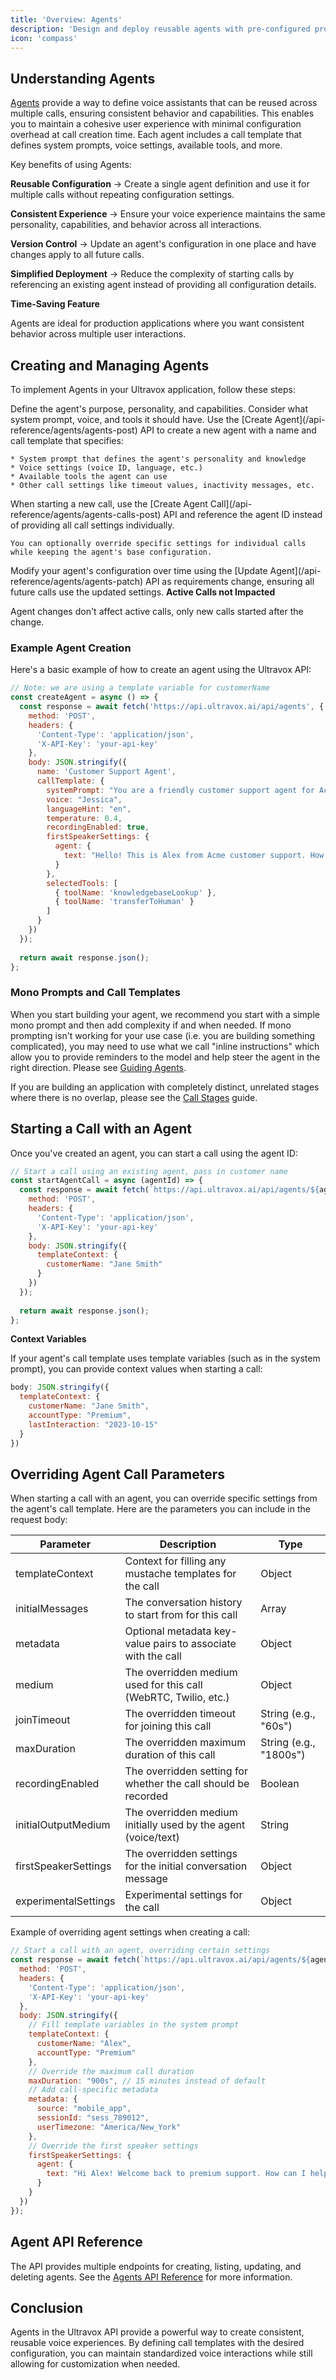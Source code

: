 ```yaml
---
title: 'Overview: Agents'
description: 'Design and deploy reusable agents with pre-configured properties for consistent voice experiences.'
icon: 'compass'
---
```


## Understanding Agents

[Agents](/api-reference/agents/agents-post) provide a way to define voice assistants that can be reused across multiple calls, ensuring consistent behavior and capabilities. This enables you to maintain a cohesive user experience with minimal configuration overhead at call creation time. Each agent includes a call template that defines system prompts, voice settings, available tools, and more.

Key benefits of using Agents:

**Reusable Configuration** → Create a single agent definition and use it for multiple calls without repeating configuration settings.

**Consistent Experience** → Ensure your voice experience maintains the same personality, capabilities, and behavior across all interactions.

**Version Control** → Update an agent's configuration in one place and have changes apply to all future calls.

**Simplified Deployment** → Reduce the complexity of starting calls by referencing an existing agent instead of providing all configuration details.

<Note>
  <b>Time-Saving Feature</b>
  
  Agents are ideal for production applications where you want consistent behavior across multiple user interactions.
</Note>

## Creating and Managing Agents

To implement Agents in your Ultravox application, follow these steps:

<Steps>
  <Step title="Plan Your Agent">
    Define the agent's purpose, personality, and capabilities. Consider what system prompt, voice, and tools it should have.
  </Step>
  <Step title="Create the Agent">
    Use the [Create Agent](/api-reference/agents/agents-post) API to create a new agent with a name and call template that specifies:
    
    * System prompt that defines the agent's personality and knowledge
    * Voice settings (voice ID, language, etc.)
    * Available tools the agent can use
    * Other call settings like timeout values, inactivity messages, etc.
  </Step>
  <Step title="Use the Agent for Calls">
    When starting a new call, use the [Create Agent Call](/api-reference/agents/agents-calls-post) API and reference the agent ID instead of providing all call settings individually.

    You can optionally override specific settings for individual calls while keeping the agent's base configuration.
  </Step>
  <Step title="Update as Needed">
    Modify your agent's configuration over time using the [Update Agent](/api-reference/agents/agents-patch) API as requirements change, ensuring all future calls use the updated settings.
  </Step>
</Steps>

<Warning>
  <b>Active Calls not Impacted</b>

  Agent changes don't affect active calls, only new calls started after the change.

</Warning>

### Example Agent Creation

Here's a basic example of how to create an agent using the Ultravox API:

```js Example: Creating a New Customer Support Agent
// Note: we are using a template variable for customerName
const createAgent = async () => {
  const response = await fetch('https://api.ultravox.ai/api/agents', {
    method: 'POST',
    headers: {
      'Content-Type': 'application/json',
      'X-API-Key': 'your-api-key'
    },
    body: JSON.stringify({
      name: 'Customer Support Agent',
      callTemplate: {
        systemPrompt: "You are a friendly customer support agent for Acme Inc. Your name is Alex. You are talking to {{customerName}}. You should help them with their questions about our products and services. If you can't answer a question, offer to connect them with a human support agent.",
        voice: "Jessica",
        languageHint: "en",
        temperature: 0.4,
        recordingEnabled: true,
        firstSpeakerSettings: {
          agent: {
            text: "Hello! This is Alex from Acme customer support. How can I help you today?"
          }
        },
        selectedTools: [
          { toolName: 'knowledgebaseLookup' },
          { toolName: 'transferToHuman' }
        ]
      }
    })
  });
  
  return await response.json();
};
```

### Mono Prompts and Call Templates
When you start building your agent, we recommend you start with a simple mono prompt and then add complexity if and when needed. If mono prompting isn't working for your use case (i.e. you are building something complicated), you may need to use what we call "inline instructions" which allow you to provide reminders to the model and help steer the agent in the right direction. Please see [Guiding Agents](/agents/guiding-agents).

If you are building an application with completely distinct, unrelated stages where there is no overlap, please see the [Call Stages](/agents/call-stages) guide.

## Starting a Call with an Agent

Once you've created an agent, you can start a call using the agent ID:

```js Example: Starting a Call with an Agent
// Start a call using an existing agent, pass in customer name
const startAgentCall = async (agentId) => {
  const response = await fetch(`https://api.ultravox.ai/api/agents/${agentId}/calls`, {
    method: 'POST',
    headers: {
      'Content-Type': 'application/json',
      'X-API-Key': 'your-api-key'
    },
    body: JSON.stringify({
      templateContext: {
        customerName: "Jane Smith"
      }
    })
  });
  
  return await response.json();
};
```

<Tip>
  <b>Context Variables</b>

  If your agent's call template uses template variables (such as in the system prompt), you can provide context values when starting a call:
  
  ```javascript
  body: JSON.stringify({
    templateContext: {
      customerName: "Jane Smith",
      accountType: "Premium",
      lastInteraction: "2023-10-15"
    }
  })
  ```
</Tip>


## Overriding Agent Call Parameters

When starting a call with an agent, you can override specific settings from the agent's call template. Here are the parameters you can include in the request body:

| Parameter | Description | Type |
|-----------|-------------|------|
| templateContext | Context for filling any mustache templates for the call | Object |
| initialMessages | The conversation history to start from for this call | Array |
| metadata | Optional metadata key-value pairs to associate with the call | Object |
| medium | The overridden medium used for this call (WebRTC, Twilio, etc.) | Object |
| joinTimeout | The overridden timeout for joining this call | String (e.g., "60s") |
| maxDuration | The overridden maximum duration of this call | String (e.g., "1800s") |
| recordingEnabled | The overridden setting for whether the call should be recorded | Boolean |
| initialOutputMedium | The overridden medium initially used by the agent (voice/text) | String |
| firstSpeakerSettings | The overridden settings for the initial conversation message | Object |
| experimentalSettings | Experimental settings for the call | Object |

Example of overriding agent settings when creating a call:

```javascript
// Start a call with an agent, overriding certain settings
const response = await fetch(`https://api.ultravox.ai/api/agents/${agentId}/calls`, {
  method: 'POST',
  headers: {
    'Content-Type': 'application/json',
    'X-API-Key': 'your-api-key'
  },
  body: JSON.stringify({
    // Fill template variables in the system prompt
    templateContext: {
      customerName: "Alex",
      accountType: "Premium"
    },
    // Override the maximum call duration
    maxDuration: "900s", // 15 minutes instead of default
    // Add call-specific metadata
    metadata: {
      source: "mobile_app",
      sessionId: "sess_789012",
      userTimezone: "America/New_York"
    },
    // Override the first speaker settings
    firstSpeakerSettings: {
      agent: {
        text: "Hi Alex! Welcome back to premium support. How can I help you today?"
      }
    }
  })
});
```

## Agent API Reference

The API provides multiple endpoints for creating, listing, updating, and deleting agents. See the [Agents API Reference](/api-reference/agents/) for more information.

## Conclusion

Agents in the Ultravox API provide a powerful way to create consistent, reusable voice experiences. By defining call templates with the desired configuration, you can maintain standardized voice interactions while still allowing for customization when needed.
